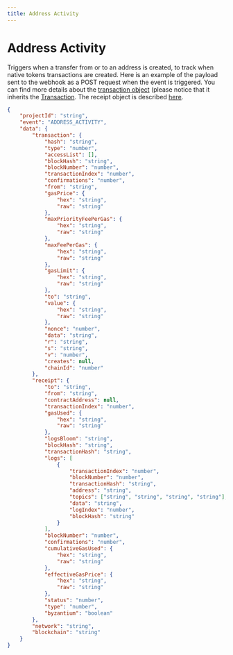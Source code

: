 ```yaml
---
title: Address Activity
---
```


# Address Activity

Triggers when a transfer from or to an address is created, to track when native tokens transactions are created.
Here is an example of the payload sent to the webhook as a POST request when the event is triggered.
You can find more details about the [transaction object](https://docs.ethers.io/v5/api/providers/types/#providers-TransactionResponse) (please notice that it inherits the [Transaction](https://docs.ethers.io/v5/api/utils/transactions/#Transaction).
The receipt object is described [here](https://docs.ethers.io/v5/api/providers/types/#providers-TransactionReceipt).

```json
{
	"projectId": "string",
	"event": "ADDRESS_ACTIVITY",
	"data": {
		"transaction": {
			"hash": "string",
			"type": "number",
			"accessList": [],
			"blockHash": "string",
			"blockNumber": "number",
			"transactionIndex": "number",
			"confirmations": "number",
			"from": "string",
			"gasPrice": {
				"hex": "string",
				"raw": "string"
			},
			"maxPriorityFeePerGas": {
				"hex": "string",
				"raw": "string"
			},
			"maxFeePerGas": {
				"hex": "string",
				"raw": "string"
			},
			"gasLimit": {
				"hex": "string",
				"raw": "string"
			},
			"to": "string",
			"value": {
				"hex": "string",
				"raw": "string"
			},
			"nonce": "number",
			"data": "string",
			"r": "string",
			"s": "string",
			"v": "number",
			"creates": null,
			"chainId": "number"
		},
		"receipt": {
			"to": "string",
			"from": "string",
			"contractAddress": null,
			"transactionIndex": "number",
			"gasUsed": {
				"hex": "string",
				"raw": "string"
			},
			"logsBloom": "string",
			"blockHash": "string",
			"transactionHash": "string",
			"logs": [
				{
					"transactionIndex": "number",
					"blockNumber": "number",
					"transactionHash": "string",
					"address": "string",
					"topics": ["string", "string", "string", "string"],
					"data": "string",
					"logIndex": "number",
					"blockHash": "string"
				}
			],
			"blockNumber": "number",
			"confirmations": "number",
			"cumulativeGasUsed": {
				"hex": "string",
				"raw": "string"
			},
			"effectiveGasPrice": {
				"hex": "string",
				"raw": "string"
			},
			"status": "number",
			"type": "number",
			"byzantium": "boolean"
		},
		"network": "string",
		"blockchain": "string"
	}
}
```
